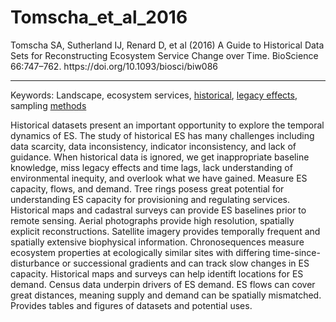 # Tomscha_et_al_2016

Tomscha SA, Sutherland IJ, Renard D, et al (2016) A Guide to Historical Data Sets for Reconstructing Ecosystem Service Change over Time. BioScience 66:747–762. https://doi.org/10.1093/biosci/biw086

---

Keywords: Landscape, ecosystem services, [historical](../topics/Historical.qmd), [legacy effects](../topics/LegacyEffects.qmd), sampling [methods](../topics/Methods.qmd)	  

Historical datasets present an important opportunity to explore the temporal dynamics of ES. The study of historical ES has many challenges including data scarcity, data inconsistency, indicator inconsistency, and lack of guidance. When historical data is ignored, we get inappropriate baseline knowledge, miss legacy effects and time lags, lack understanding of environmental inequity, and overlook what we have gained. Measure ES capacity, flows, and demand. Tree rings posess great potential for understanding ES capacity for provisioning  and regulating services. Historical maps and cadastral surveys can provide ES baselines prior to remote sensing. Aerial photographs provide high resolution, spatially explicit reconstructions. Satellite imagery provides temporally frequent and spatially extensive biophysical information. Chronosequences measure ecosystem properties at ecologically similar sites with differing time-since-disturbance or successional gradients and can track slow changes in ES capacity. Historical maps and surveys can help identift locations for ES demand. Census data underpin drivers of ES demand. ES flows can cover great distances, meaning supply and demand can be spatially mismatched. Provides tables and figures of datasets and potential uses. 
